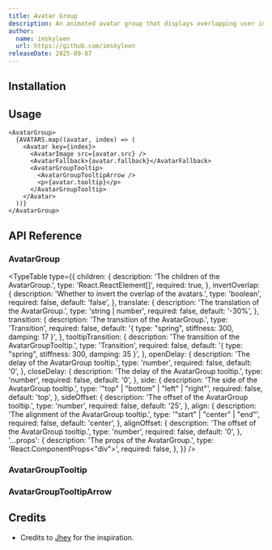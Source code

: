 ```yaml
---
title: Avatar Group
description: An animated avatar group that displays overlapping user images and smoothly shifts each avatar forward on hover to highlight it.
author:
  name: imskyleen
  url: https://github.com/imskyleen
releaseDate: 2025-09-07
---
```


<ComponentPreview name="demo-primitives-animate-avatar-group" />

## Installation

<ComponentInstallation name="primitives-animate-avatar-group" />

## Usage

```tsx
<AvatarGroup>
  {AVATARS.map((avatar, index) => (
    <Avatar key={index}>
      <AvatarImage src={avatar.src} />
      <AvatarFallback>{avatar.fallback}</AvatarFallback>
      <AvatarGroupTooltip>
        <AvatarGroupTooltipArrow />
        <p>{avatar.tooltip}</p>
      </AvatarGroupTooltip>
    </Avatar>
  ))}
</AvatarGroup>
```

## API Reference

### AvatarGroup

<div className="flex flex-col gap-2">
<ExternalLink
  href="https://animate-ui.com/docs/primitives/animate/tooltip#tooltipprovider"
  text="Animate UI API Reference - TooltipProvider"
/>

<ExternalLink
  href="https://animate-ui.com/docs/primitives/animate/tooltip#tooltip"
  text="Animate UI API Reference - Tooltip"
/>
</div>

<TypeTable
  type={{
    children: {
      description: 'The children of the AvatarGroup.',
      type: 'React.ReactElement[]',
      required: true,
    },
    invertOverlap: {
      description: 'Whether to invert the overlap of the avatars.',
      type: 'boolean',
      required: false,
      default: 'false',
    },
    translate: {
      description: 'The translation of the AvatarGroup.',
      type: 'string | number',
      required: false,
      default: '-30%',
    },
    transition: {
      description: 'The transition of the AvatarGroup.',
      type: 'Transition',
      required: false,
      default: '{ type: "spring", stiffness: 300, damping: 17 }',
    },
    tooltipTransition: {
      description: 'The transition of the AvatarGroupTooltip.',
      type: 'Transition',
      required: false,
      default: '{ type: "spring", stiffness: 300, damping: 35 }',
    },
    openDelay: {
      description: 'The delay of the AvatarGroup tooltip.',
      type: 'number',
      required: false,
      default: '0',
    },
    closeDelay: {
      description: 'The delay of the AvatarGroup tooltip.',
      type: 'number',
      required: false,
      default: '0',
    },
    side: {
      description: 'The side of the AvatarGroup tooltip.',
      type: '"top" | "bottom" | "left" | "right"',
      required: false,
      default: 'top',
    },
    sideOffset: {
      description: 'The offset of the AvatarGroup tooltip.',
      type: 'number',
      required: false,
      default: '25',
    },
    align: {
      description: 'The alignment of the AvatarGroup tooltip.',
      type: '"start" | "center" | "end"',
      required: false,
      default: 'center',
    },
    alignOffset: {
      description: 'The offset of the AvatarGroup tooltip.',
      type: 'number',
      required: false,
      default: '0',
    },
    '...props': {
      description: 'The props of the AvatarGroup.',
      type: 'React.ComponentProps<"div">',
      required: false,
    },
  }}
/>

### AvatarGroupTooltip

<ExternalLink
  href="https://animate-ui.com/docs/primitives/animate/tooltip#tooltipcontent"
  text="Animate UI API Reference - TooltipContent"
/>

### AvatarGroupTooltipArrow

<ExternalLink
  href="https://animate-ui.com/docs/primitives/animate/tooltip#tooltiparrow"
  text="Animate UI API Reference - TooltipArrow"
/>

## Credits

- Credits to [Jhey](https://codepen.io/jh3y/pen/yyLmmMW) for the inspiration.
